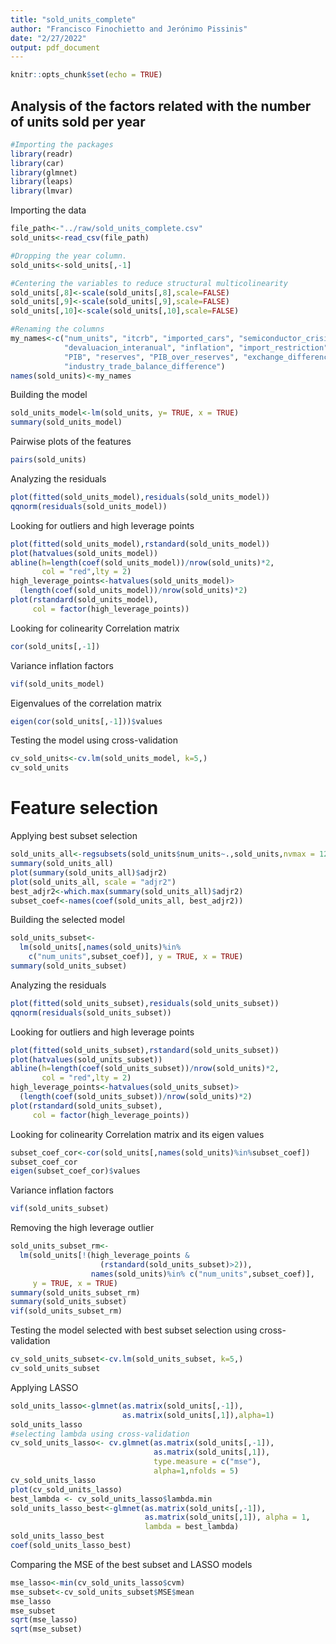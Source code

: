 ```yaml
---
title: "sold_units_complete"
author: "Francisco Finochietto and Jerónimo Pissinis"
date: "2/27/2022"
output: pdf_document
---
```


```r
knitr::opts_chunk$set(echo = TRUE)
```

## Analysis of the factors related with the number of units sold per year

```r
#Importing the packages
library(readr)
library(car)
library(glmnet)
library(leaps)
library(lmvar)
```


Importing the data
```r
file_path<-"../raw/sold_units_complete.csv"
sold_units<-read_csv(file_path)

#Dropping the year column.
sold_units<-sold_units[,-1]

#Centering the variables to reduce structural multicolinearity
sold_units[,8]<-scale(sold_units[,8],scale=FALSE)
sold_units[,9]<-scale(sold_units[,9],scale=FALSE)
sold_units[,10]<-scale(sold_units[,10],scale=FALSE)

#Renaming the columns
my_names<-c("num_units", "itcrb", "imported_cars", "semiconductor_crisis",
            "devaluacion_interanual", "inflation", "import_restriction",
            "PIB", "reserves", "PIB_over_reserves", "exchange_difference",
            "industry_trade_balance_difference")
names(sold_units)<-my_names
```


Building the model
```r
sold_units_model<-lm(sold_units, y= TRUE, x = TRUE)
summary(sold_units_model)
```


Pairwise plots of the features
```r
pairs(sold_units)
```

Analyzing the residuals
```r
plot(fitted(sold_units_model),residuals(sold_units_model))
qqnorm(residuals(sold_units_model))
```


Looking for outliers and high leverage points
```r
plot(fitted(sold_units_model),rstandard(sold_units_model))
plot(hatvalues(sold_units_model))
abline(h=length(coef(sold_units_model))/nrow(sold_units)*2, 
       col = "red",lty = 2)
high_leverage_points<-hatvalues(sold_units_model)>
  (length(coef(sold_units_model))/nrow(sold_units)*2)
plot(rstandard(sold_units_model), 
     col = factor(high_leverage_points))
```


Looking for colinearity
Correlation matrix
```r
cor(sold_units[,-1])
```

Variance inflation factors
```r
vif(sold_units_model)
```

Eigenvalues of the correlation matrix
```r
eigen(cor(sold_units[,-1]))$values
```

Testing the model using cross-validation
```r
cv_sold_units<-cv.lm(sold_units_model, k=5,)
cv_sold_units
```

# Feature selection
Applying best subset selection
```r
sold_units_all<-regsubsets(sold_units$num_units~.,sold_units,nvmax = 12)
summary(sold_units_all)
plot(summary(sold_units_all)$adjr2)
plot(sold_units_all, scale = "adjr2")
best_adjr2<-which.max(summary(sold_units_all)$adjr2)
subset_coef<-names(coef(sold_units_all, best_adjr2))
```

Building the selected model
```r
sold_units_subset<-
  lm(sold_units[,names(sold_units)%in%
    c("num_units",subset_coef)], y = TRUE, x = TRUE)
summary(sold_units_subset)
```


Analyzing the residuals
```r
plot(fitted(sold_units_subset),residuals(sold_units_subset))
qqnorm(residuals(sold_units_subset))
```

Looking for outliers and high leverage points
```r
plot(fitted(sold_units_subset),rstandard(sold_units_subset))
plot(hatvalues(sold_units_subset))
abline(h=length(coef(sold_units_subset))/nrow(sold_units)*2, 
       col = "red",lty = 2)
high_leverage_points<-hatvalues(sold_units_subset)>
  (length(coef(sold_units_subset))/nrow(sold_units)*2)
plot(rstandard(sold_units_subset), 
     col = factor(high_leverage_points))
```

Looking for colinearity
Correlation matrix and its eigen values
```r
subset_coef_cor<-cor(sold_units[,names(sold_units)%in%subset_coef])
subset_coef_cor
eigen(subset_coef_cor)$values
```

Variance inflation factors
```r
vif(sold_units_subset)
```

Removing the high leverage outlier
```r
sold_units_subset_rm<-
  lm(sold_units[!(high_leverage_points &
                    (rstandard(sold_units_subset)>2)),
                  names(sold_units)%in% c("num_units",subset_coef)], 
     y = TRUE, x = TRUE)
summary(sold_units_subset_rm)
summary(sold_units_subset)
vif(sold_units_subset_rm)
```

Testing the model selected with best subset selection using cross-validation
```r
cv_sold_units_subset<-cv.lm(sold_units_subset, k=5,)
cv_sold_units_subset
```

Applying LASSO
```r
sold_units_lasso<-glmnet(as.matrix(sold_units[,-1]),
                         as.matrix(sold_units[,1]),alpha=1)
sold_units_lasso
#selecting lambda using cross-validation
cv_sold_units_lasso<- cv.glmnet(as.matrix(sold_units[,-1]),
                                as.matrix(sold_units[,1]),
                                type.measure = c("mse"),
                                alpha=1,nfolds = 5)
cv_sold_units_lasso
plot(cv_sold_units_lasso)
best_lambda <- cv_sold_units_lasso$lambda.min
sold_units_lasso_best<-glmnet(as.matrix(sold_units[,-1]), 
                              as.matrix(sold_units[,1]), alpha = 1,
                              lambda = best_lambda)
sold_units_lasso_best
coef(sold_units_lasso_best)
```

Comparing the MSE of the best subset and LASSO models
```r
mse_lasso<-min(cv_sold_units_lasso$cvm)
mse_subset<-cv_sold_units_subset$MSE$mean
mse_lasso
mse_subset
sqrt(mse_lasso)
sqrt(mse_subset)
```